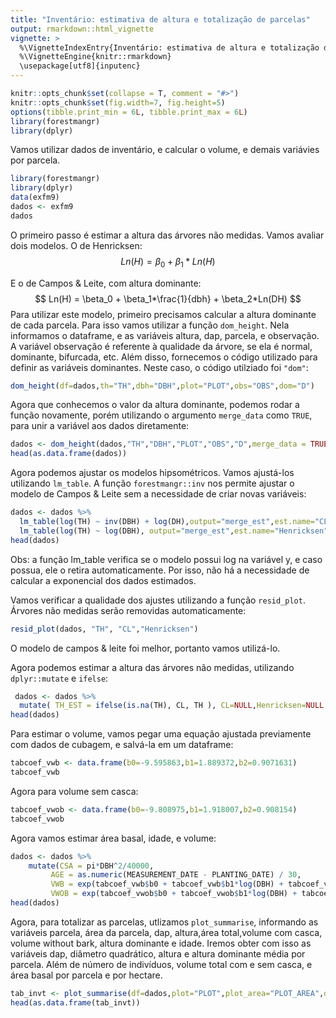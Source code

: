 ```yaml
---
title: "Inventário: estimativa de altura e totalização de parcelas"
output: rmarkdown::html_vignette
vignette: >
  %\VignetteIndexEntry{Inventário: estimativa de altura e totalização de parcelas}
  %\VignetteEngine{knitr::rmarkdown}
  \usepackage[utf8]{inputenc}
---
```

  
```r
knitr::opts_chunk$set(collapse = T, comment = "#>")
knitr::opts_chunk$set(fig.width=7, fig.height=5)
options(tibble.print_min = 6L, tibble.print_max = 6L)
library(forestmangr)
library(dplyr)
```

Vamos utilizar dados de inventário, e calcular o volume, e demais variávies por parcela.

```r
library(forestmangr)
library(dplyr)
data(exfm9)
dados <- exfm9
dados
```


O primeiro passo é estimar a altura das árvores não medidas. Vamos avaliar dois modelos. O de Henricksen:
$$ Ln(H) = \beta_0 + \beta_1*Ln(H) $$ 

E o de Campos & Leite, com altura dominante:
$$ Ln(H) = \beta_0 + \beta_1*\frac{1}{dbh} + \beta_2*Ln(DH) $$ 
Para utilizar este modelo, primeiro precisamos calcular a altura dominante de cada parcela. Para isso vamos utilizar a função `dom_height`. Nela informamos o dataframe, e as variáveis altura, dap, parcela, e observação. A variável observação é referente à qualidade da árvore, se ela é normal, dominante, bifurcada, etc. Além disso, fornecemos o código utilizado para definir as variáveis dominantes. Neste caso, o código utilziado foi `"dom"`:
```r
dom_height(df=dados,th="TH",dbh="DBH",plot="PLOT",obs="OBS",dom="D")
```
Agora que conhecemos o valor da altura dominante, podemos rodar a função novamente, porém utilizando o argumento `merge_data` como `TRUE`, para unir a variável aos dados diretamente:
```r
dados <- dom_height(dados,"TH","DBH","PLOT","OBS","D",merge_data = TRUE)
head(as.data.frame(dados))
```

Agora podemos ajustar os modelos hipsométricos. Vamos ajustá-los utilizando `lm_table`. A função `forestmangr::inv` nos permite ajustar o modelo de Campos & Leite sem a necessidade de criar novas variáveis:
```r
dados <- dados %>% 
  lm_table(log(TH) ~ inv(DBH) + log(DH),output="merge_est",est.name="CL") %>% 
  lm_table(log(TH) ~ log(DBH), output="merge_est",est.name="Henricksen") 
head(dados)
```
Obs: a função lm_table verifica se o modelo possui log na variável y, e caso possua, ele o retira automaticamente. Por isso, não há a necessidade de calcular a exponencial dos dados estimados.

Vamos verificar a qualidade dos ajustes utilizando a função `resid_plot`. Árvores não medidas serão removidas automaticamente:
```r
resid_plot(dados, "TH", "CL","Henricksen")
```
O modelo de campos & leite foi melhor, portanto vamos utilizá-lo.

Agora podemos estimar a altura das árvores não medidas, utilizando `dplyr::mutate` e `ifelse`:
```r
 dados <- dados %>% 
  mutate( TH_EST = ifelse(is.na(TH), CL, TH ), CL=NULL,Henricksen=NULL )
head(dados)
```


Para estimar o volume, vamos pegar uma equação ajustada previamente com dados de cubagem, e salvá-la em um dataframe:
```r
tabcoef_vwb <- data.frame(b0=-9.595863,b1=1.889372,b2=0.9071631)
tabcoef_vwb
```
Agora para volume sem casca:
```r
tabcoef_vwob <- data.frame(b0=-9.808975,b1=1.918007,b2=0.908154)
tabcoef_vwob
```

Agora vamos estimar área basal, idade, e volume:
```r
dados <- dados %>% 
    mutate(CSA = pi*DBH^2/40000,
         AGE = as.numeric(MEASUREMENT_DATE - PLANTING_DATE) / 30,
         VWB = exp(tabcoef_vwb$b0 + tabcoef_vwb$b1*log(DBH) + tabcoef_vwb$b2*log(TH_EST) ),
         VWOB = exp(tabcoef_vwob$b0 + tabcoef_vwob$b1*log(DBH) + tabcoef_vwob$b2*log(TH_EST) ) )
head(dados)
```

Agora, para totalizar as parcelas, utlizamos `plot_summarise`, informando as variáveis
parcela, área da parcela, dap, altura,área total,volume com casca, volume without bark, altura dominante e idade.
Iremos obter com isso as variáveis dap, diâmetro quadrático, altura e altura dominante média por parcela. Além de número de indivíduos, volume total com e sem casca, e área basal por parcela e por hectare.
```r
tab_invt <- plot_summarise(df=dados,plot="PLOT",plot_area="PLOT_AREA",dbh="DBH",                           th="TH_EST",total_area="STRATA_AREA",vwb="VWB",vwob="VWOB",dh="DH",age="AGE")
head(as.data.frame(tab_invt))
```

